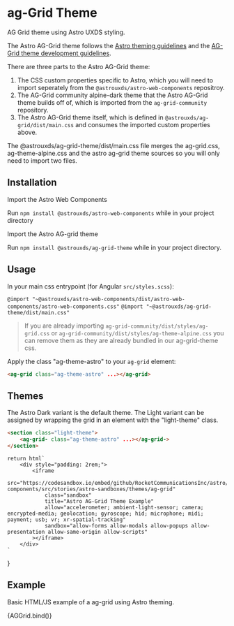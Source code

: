 
<Meta title="Themes/ag-Grid" component="ag-Grid" />

# ag-Grid Theme

AG Grid theme using Astro UXDS styling.

The Astro AG-Grid theme follows the [Astro theming guidelines](https://www.astrouxds.com/design-guidelines/theme/) and the [AG-Grid theme development guidelines](https://www.ag-grid.com/javascript-grid-themes-customising/).

There are three parts to the Astro AG-Grid theme:

1. The CSS custom properties specific to Astro, which you will need to import seperately from the `@astrouxds/astro-web-components` repositroy.
2. The AG-Grid community alpine-dark theme that the Astro AG-Grid theme builds off of, which is imported from the `ag-grid-community` repository.
3. The Astro AG-Grid theme itself, which is defined in `@astrouxds/ag-grid/dist/main.css` and consumes the imported custom properties above.

The @astrouxds/ag-grid-theme/dist/main.css file merges the ag-grid.css, ag-theme-alpine.css and the astro ag-grid theme sources so you will only need to import two files.

## Installation

Import the Astro Web Components

Run `npm install @astrouxds/astro-web-components` while in your project directory

Import the Astro AG-grid theme

Run `npm install @astrouxds/ag-grid-theme` while in your project directory.

## Usage

In your main css entrypoint (for Angular `src/styles.scss`):

`@import "~@astrouxds/astro-web-components/dist/astro-web-components/astro-web-components.css"`
`@import "~@astrouxds/ag-grid-theme/dist/main.css"`

> If you are already importing `ag-grid-community/dist/styles/ag-grid.css` or `ag-grid-community/dist/styles/ag-theme-alpine.css` you can remove them as they are already bundled in our ag-grid-theme css.

Apply the class "ag-theme-astro" to your `ag-grid` element:

```html
<ag-grid class="ag-theme-astro" ...></ag-grid>
```

## Themes

The Astro Dark variant is the default theme. The Light variant can be assigned by wrapping the grid in an element with the "light-theme" class.

```html
<section class="light-theme">
    <ag-grid- class="ag-theme-astro" ...></ag-grid->
</section>
```

    return html`
        <div style="padding: 2rem;">
            <iframe
                src="https://codesandbox.io/embed/github/RocketCommunicationsInc/astro/tree/main/packages/web-components/src/stories/astro-sandboxes/themes/ag-grid"
                class="sandbox"
                title="Astro AG-Grid Theme Example"
                allow="accelerometer; ambient-light-sensor; camera; encrypted-media; geolocation; gyroscope; hid; microphone; midi; payment; usb; vr; xr-spatial-tracking"
                sandbox="allow-forms allow-modals allow-popups allow-presentation allow-same-origin allow-scripts"
            ></iframe>
        </div>
    `
}

## Example

Basic HTML/JS example of a ag-grid using Astro theming.

<Canvas>
    <Story name="ag-Grid">{AGGrid.bind()}</Story>
</Canvas>
